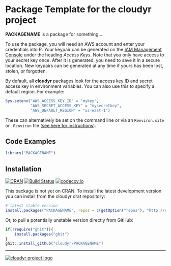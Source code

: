 # Package Template for the cloudyr project #

**PACKAGENAME** is a package for something...

To use the package, you will need an AWS account and enter your credentials into R. Your keypair can be generated on the [IAM Management Console](https://console.aws.amazon.com/iam/home?#security_credential) under the heading *Access Keys*. Note that you only have access to your secret key once. After it is generated, you need to save it in a secure location. New keypairs can be generated at any time if yours has been lost, stolen, or forgotten. 

By default, all **cloudyr** packages look for the access key ID and secret access key in environment variables. You can also use this to specify a default region. For example:

```R
Sys.setenv("AWS_ACCESS_KEY_ID" = "mykey",
           "AWS_SECRET_ACCESS_KEY" = "mysecretkey",
           "AWS_DEFAULT_REGION" = "us-east-1")
```

These can alternatively be set on the command line or via an `Renviron.site` or `.Renviron` file ([see here for instructions](http://cran.r-project.org/web/packages/httr/vignettes/api-packages.html)).


## Code Examples ##

```R
library("PACKAGENAME")
```


## Installation ##

[![CRAN](http://www.r-pkg.org/badges/version/PACKAGENAME)](http://cran.r-project.org/package=PACKAGENAME)
[![Build Status](https://travis-ci.org/cloudyr/PACKAGENAME.png?branch=master)](https://travis-ci.org/cloudyr/PACKAGENAME)
[![codecov.io](http://codecov.io/github/cloudyr/PACKAGENAME/coverage.svg?branch=master)](http://codecov.io/github/cloudyr/PACKAGENAME?branch=master)

This package is not yet on CRAN. To install the latest development version you can install from the cloudyr drat repository:

```R
# latest stable version
install.packages("PACKAGENAME", repos = c(getOption("repos"), "http://cloudyr.github.io/drat"))
```

Or, to pull a potentially unstable version directly from GitHub:

```R
if(!require("ghit")){
    install.packages("ghit")
}
ghit::install_github("cloudyr/PACKAGENAME")
```


---
[![cloudyr project logo](http://i.imgur.com/JHS98Y7.png)](https://github.com/cloudyr)
